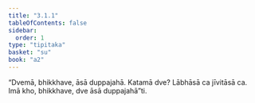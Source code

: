 ```yaml
---
title: "3.1.1"
tableOfContents: false
sidebar:
  order: 1
type: "tipitaka"
basket: "su"
book: "a2"
---
```



<DynamicBreadcrumb />

<Division number="119" book="a2" bookNo="15" page="86">

<Paragraph number="204" book="a2">
“Dvemā, bhikkhave, āsā duppajahā. Katamā dve? Lābhāsā ca jīvitāsā ca. Imā kho, bhikkhave, dve āsā duppajahā”ti.
</Paragraph>
</Division>